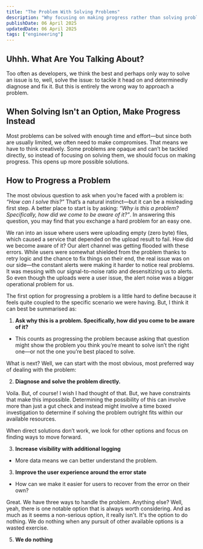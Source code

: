 ```yaml
---
title: "The Problem With Solving Problems"
description: "Why focusing on making progress rather than solving problems outright can lead to better outcomes in software development"
publishDate: 06 April 2025
updatedDate: 06 April 2025
tags: ["engineering"]
---
```


## Uhhh. What Are You Talking About?

Too often as developers, we think the best and perhaps only way to solve an issue is to, well, solve the issue: to tackle it head on and determinedly diagnose and fix it. But this is entirely the wrong way to approach a problem.

## When Solving Isn't an Option, Make Progress Instead

Most problems can be solved with enough time and effort—but since both are usually limited, we often need to make compromises. That means we have to think creatively. Some problems are opaque and can’t be tackled directly, so instead of focusing on solving them, we should focus on making progress. This opens up more possible solutions.

## How to Progress a Problem

The most obvious question to ask when you’re faced with a problem is: _“How can I solve this?”_ That’s a natural instinct—but it can be a misleading first step. A better place to start is by asking: _“Why is this a problem? Specifically, how did we come to be aware of it?”_. In answering this question, you may find that you exchange a hard problem for an easy one.

We ran into an issue where users were uploading empty (zero byte) files, which caused a service that depended on the upload result to fail. How did we become aware of it? Our alert channel was getting flooded with these errors. While users were somewhat shielded from the problem thanks to retry logic and the chance to fix things on their end, the real issue was on our side—the constant alerts were making it harder to notice real problems. It was messing with our signal-to-noise ratio and desensitizing us to alerts. So even though the uploads were a user issue, the alert noise was a bigger operational problem for us.

The first option for progressing a problem is a little hard to define because it feels quite coupled to the specific scenario we were having. But, I think it can best be summarised as:

1. **Ask why this is a problem. Specifically, how did you come to be aware of it?**

- This counts as progressing the problem because asking that question might show the problem you think you’re meant to solve isn’t the right one—or not the one you’re best placed to solve.

What is next? Well, we can start with the most obvious, most preferred way of dealing with the problem:

2. **Diagnose and solve the problem directly.**

Voila. But, of course! I wish I had thought of that. But, we have constraints that make this impossible. Determining the possibility of this can involve more than just a gut check and instead might involve a time boxed investigation to determine if solving the problem outright fits within our available resources.

When direct solutions don’t work, we look for other options and focus on finding ways to move forward.

3.  **Increase visibility with additional logging**

- More data means we can better understand the problem.

3. **Improve the user experience around the error state**

- How can we make it easier for users to recover from the error on their own?

Great. We have three ways to handle the problem. Anything else? Well, yeah, there is one notable option that is always worth considering. And as much as it seems a non-serious option, it really isn't. It's the option to do nothing. We do nothing when any pursuit of other available options is a wasted exercise.

5. **We do nothing**
